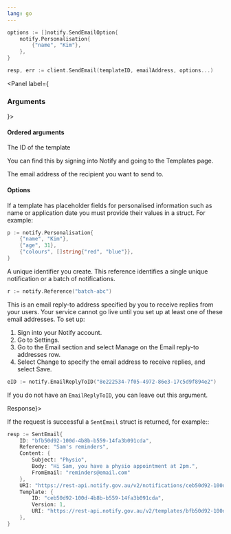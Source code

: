 ```yaml
---
lang: go
---
```


```go
options := []notify.SendEmailOption{
	notify.Personalisation{
		{"name", "Kim"},
	},
}

resp, err := client.SendEmail(templateID, emailAddress, options...)
```

<Panel label={<H3 appearAs={H5}>Arguments</H3>}>

#### Ordered arguments

<Parameters>
  <Parameter required name="templateID" kind="String">

The ID of the template

You can find this by signing into Notify and
going to the Templates page.

  </Parameter>
  <Parameter required name="emailAddress" kind="String">

The email address of the recipient you want to send to.

  </Parameter>
</Parameters>

#### Options

<Parameters>
  <Parameter optional name="Personalisation" kind="[]struct{ Key string, Value interface{} }">

If a template has placeholder fields for personalised information such as name or application date you must provide their values in a struct. For example:

```go inline
p := notify.Personalisation{
	{"name", "Kim"},
	{"age", 31},
	{"colours", []string{"red", "blue"}},
}
```

  </Parameter>
  <Parameter optional name="Reference" kind="string">

A unique identifier you create. This reference identifies a single unique notification or a batch of notifications.

```go inline
r := notify.Reference("batch-abc")
```

  </Parameter>

  <Parameter optional name="EmailReplyToID" kind="string">

This is an email reply-to address specified by you to receive replies from your users. Your service cannot go live until you set up at least one of these email addresses. To set up:

1. Sign into your Notify account.
1. Go to Settings.
1. Go to the Email section and select Manage on the Email reply-to addresses row.
1. Select Change to specify the email address to receive replies, and select Save.

```go inline nonumbers
eID := notify.EmailReplyToID("8e222534-7f05-4972-86e3-17c5d9f894e2")
```

If you do not have an `EmailReplyToID`, you can leave out this argument.

  </Parameter>
</Parameters>
</Panel>
<Panel label={<H3 appearAs={H5}>Response</H3>}>

If the request is successful a `SentEmail` struct is returned, for example::

```go
resp := SentEmail{
    ID: "bfb50d92-100d-4b8b-b559-14fa3b091cda",
    Reference: "Sam's reminders",
    Content: {
        Subject: "Physio",
        Body: "Hi Sam, you have a physio appointment at 2pm.",
        FromEmail: "reminders@email.com"
    },
    URI: "https://rest-api.notify.gov.au/v2/notifications/ceb50d92-100d-4b8b-b559-14fa3b091cd",
    Template: {
        ID: "ceb50d92-100d-4b8b-b559-14fa3b091cda",
        Version: 1,
        URI: "https://rest-api.notify.gov.au/v2/templates/bfb50d92-100d-4b8b-b559-14fa3b091cda"
    },
}
```

</Panel>
